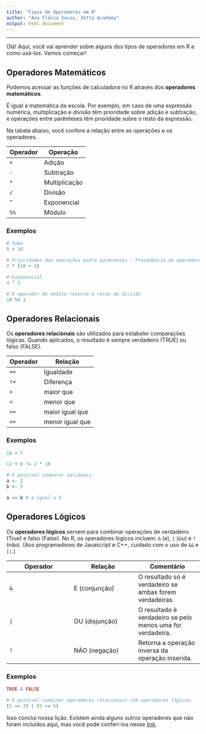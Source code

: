 ```yaml
---
title: "Tipos de Operadores em R"
author: "Ana Flávia Souza, Zetta Academy"
output: html_document
---
```

----
Olá! Aqui, você vai aprender sobre alguns dos tipos de operadores em R e como usá-los. Vamos começar!

## Operadores Matemáticos

Podemos acessar as funções de calculadora no R através dos **operadores matemáticos**. 

É igual à matemática da escola. Por exemplo, em caso de uma expressão numérica, multiplicação e divisão têm prioridade sobre adição e subtração, e operações entre parênteses têm prioridade sobre o resto da expressão.

Na tabela abaixo, você confere a relação entre as operações e os operadores.

Operador | Operação
--- | ---
`+` | Adição
`-` | Subtração
`*` | Multiplicação
`/` | Divisão
`^`| Exponencial 
`%%` | Módulo

### Exemplos
```r
# Soma
5 + 10 
```

```r
# Prioridades das operações entre parênteses - Precedência de operadores
2 * (10 + 3) 
```

```r
# Exponencial
4 ^ 2  
```

```r
# O operador de módulo retorna o resto da divisão
10 %% 3  
```

## Operadores Relacionais

Os **operadores relacionais** são utilizados para estabeler comparações lógicas. Quando aplicados, o resultado é sempre verdadeiro (TRUE) ou falso (FALSE).

Operador | Relação 
--- | ---
`==` | Igualdade
`!=` | Diferença
`>` | maior que 
`<` | menor que
`>=` | maior igual que 
`<=` | menor igual que 

### Exemplos

```r
10 > 7 
```

```r
12 + 8 != 2 * 10
```

```r
# É possível comparar variáveis.
a <- 2
b <- 5

a == b # a igual a b
```

## Operadores Lógicos

Os **operadores lógicos** servem para combinar operações de verdadeiro (True) e falso (False). No R, os operadores lógicos incluem: `&` (e), `|` (ou) e `!` (não). 
(Aos programadores de Javascript e C++, cuidado com o uso de `&&` e `||`.)

Operador | Relação | Comentário
--- | --- | ---
`&` | E (conjunção) | O resultado só é verdadeiro se ambas forem verdadeiras.
`|` | OU (disjunção)| O resultado é verdadeiro se pelo menos uma for verdadeira. 
`!` | NÃO (negação) | Retorna a operação inversa da operação inserida.


### Exemplos

```r
TRUE & FALSE
```

```r
# É possível combinar operadores relacionais com operadores lógicos.
(5 <= 3) | (5 >= 5)
```

Isso conclui nossa lição. Existem ainda alguns outros operadores que não foram incluídos aqui, mas você pode conferi-los nesse [link](https://www.tutorialspoint.com/r/r_operators.htm).

